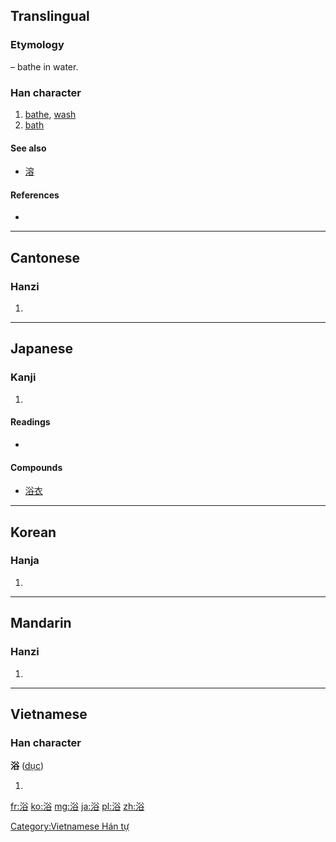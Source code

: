 {{also|溶}}
==Translingual==
===Etymology===
{{Han compound|水|alt1=氵|t1=water|谷|ls=psc|c1=s|c2=p}} – bathe in water.

===Han character===
{{Han char|rn=85|rad=水|as=07|sn=10|four=3816<sub>8</sub>|canj=水金人口 (ECOR)}}

# [[bathe]], [[wash]]
# [[bath]]

====See also====
* [[溶]] <!-- visually similar: differs in just one component -->

====References====
* {{Han ref|kx=0625.090|dkj=17496|dj=1023.060|hdz=31629.030|uh=6D74|ud=28020|bh=AF44|bd=44868}}

----

==Cantonese==

===Hanzi===
{{yue-hanzi|jyut=|y=yuk6}}

# {{defn|lang=yue|sort=水07}}

----

==Japanese==

===Kanji===
{{ja-kanji|grade=4|rs=水07}}

# {{defn|lang=ja|sort=水07}}

====Readings====
* {{ja-readings|on=[[よく]] (''yoku'')|kun=[[あびる]] ([[浴びる]], ''[[abiru]]''), [[あびせる]] ([[浴びせる]], ''[[abiseru]]'')|nanori=[[あみ]] (''ami''), [[えき]] (''eki''), [[さこ]] (''sako'')}}

====Compounds====
* [[浴衣]]

----

==Korean==

===Hanja===
{{ko-hanja|hangeul=욕|eumhun=|rv=yok|mr=yok|y=yok}}

# {{defn|lang=ko|sort=水07}}

----

==Mandarin==

===Hanzi===
{{cmn-hanzi|pin=[[yù]] ([[yu4]])|wg=yü<sup>4</sup>}}

# {{defn|lang=cmn|sort=水07}}

----

==Vietnamese==

===Han character===
'''浴''' ([[dục]])

# {{defn|lang=vi}}

[[Category:Vietnamese Hán tự]]

[[fr:浴]]
[[ko:浴]]
[[mg:浴]]
[[ja:浴]]
[[pl:浴]]
[[zh:浴]]